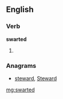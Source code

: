 ==English==

===Verb===
'''swarted'''

# {{past of|swart}}

===Anagrams===
* [[steward#English|steward]], [[Steward#English|Steward]]

[[mg:swarted]]